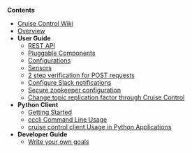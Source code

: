 '''Contents'''
* [[Home | Cruise Control Wiki]]
* [[Overview | Overview]]
* '''User Guide'''
** [[REST APIs | REST API]]
** [[Pluggable Components | Pluggable Components]]
** [[Configurations | Configurations]]
** [[Sensors | Sensors]]
** [[2 step verification for POST requests | 2 step verification for POST requests]]
** [[Configure Slack notifications | Configure Slack notifications]]
** [[Secure zookeeper configuration | Secure zookeeper configuration]]
** [[Change topic replication factor through Cruise Control | Change topic replication factor through Cruise Control]]
* '''Python Client'''
** [[Getting Started | Getting Started]]
** [[cccli Command Line Usage | cccli Command Line Usage]]
** [[cruise control client Usage in Python Applications | cruise control client Usage in Python Applications]]
* '''Developer Guide'''
** [[Write your own goals | Write your own goals]]